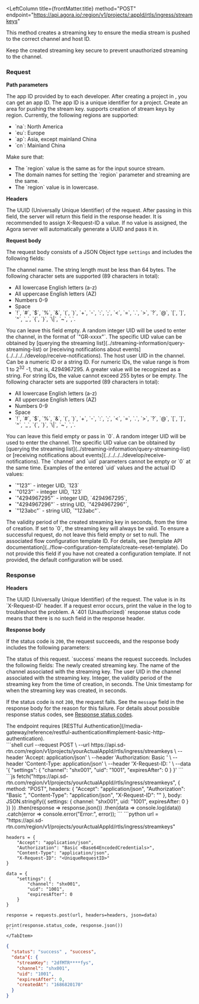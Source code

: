 
<RestAPILayout>

  <LeftColumn
    title={frontMatter.title}
    method="POST"
    endpoint="https://api.agora.io/:region/v1/projects/:appId/rtls/ingress/streamkeys"
  >

This method creates a streaming key to ensure the media stream is pushed to the correct channel and host ID.

<Admonition type="caution" title="Important">Keep the created streaming key secure to prevent unauthorized streaming to the channel.</Admonition>

### Request

**Path parameters**

   <PathParameter name="appId" type="string" required={true}>
    The app ID provided by <Vg k="COMPANY"/> to each developer. After creating a project in <Vg k="CONSOLE"/>, you can get an app ID. The app ID is a unique identifier for a project.
   </PathParameter>
   <PathParameter name="region" type="string" possibleValues="na,eu,ap,cn" required={true}>
    Create an area for pushing the stream key. <Vg k="COMPANY"/> supports creation of stream keys by region. Currently, the following regions are supported: 
    <ul>
      <li>`na`: North America</li>
      <li>`eu`: Europe</li>
      <li>`ap`: Asia, except mainland China</li>
      <li>`cn`: Mainland China</li>
    </ul>
    <Admonition type="caution" title="Important">
    Make sure that: 
      <ul>
        <li>The `region` value is the same as for the input source stream.</li>
        <li>The domain names for setting the `region` parameter and streaming are the same. </li>
        <li>The `region` value is in lowercase.</li>
      </ul>
    </Admonition>
   </PathParameter>


**Headers**

<ParameterList title="HEADER" required={true}>
  <Parameter name="X-Request-ID" type="string" required={true}>
    The UUID (Universally Unique Identifier) of the request. After passing in this field, the <Vg k="COMPANY"/> server will return this field in the response header. It is recommended to assign X-Request-ID a value. If no value is assigned, the Agora server will automatically generate a UUID and pass it in.  
  </Parameter>
  <Parameter name="Authorization" type="string" required={true}>
  <Authorization/>
  </Parameter>
</ParameterList>

**Request body**

The request body consists of a JSON Object type `settings` and includes the following fields:

<ParameterList title="BODY" required={true}>
  <Parameter name="channel" type="string" required={true}>
  The <Vg k="COMPANY"/> channel name. The string length must be less than 64 bytes. The following character sets are supported (89 characters in total):<ul><li>All lowercase English letters (a-z)</li><li>All uppercase English letters (AZ)</li><li>Numbers 0-9</li><li>Space</li><li>`!`, `#`, `$`, `%`, `&`, `(`, `)`, `+`, `-`, `:`, `;`, `<`, `=`, `.`, `>`, `?`, `@`, `[`, `]`, `^`, `_`, `{`, `}`, `\|`, `~`, `,`.</li></ul>You can leave this field empty. A random integer UID will be used to enter the channel, in the format of `"GR-xxxx"`. The specific UID value can be obtained by [querying the streaming list](../streaming-information/query-streaming-list) or [receiving notifications about events](../../../../develop/receive-notifications).
  </Parameter>

  <Parameter name="uid" type="string" required={true}>
  The host user UID in the <Vg k="COMPANY"/> channel. Can be a numeric ID or a string ID. For  numeric IDs, the value range is from 1 to 2<sup>32</sup> -1, that is, 4294967295. A greater value will be recognized as a string.  For string IDs, the value cannot exceed 255 bytes or be empty. The following character sets are supported (89 characters in total):<ul><li>All lowercase English letters (a-z)</li><li>All uppercase English letters (AZ)</li><li>Numbers 0-9</li><li>Space</li><li>`!`, `#`, `$`, `%`, `&`, `(`, `)`, `+`, `-`, `:`, `;`, `<`, `=`, `.`, `>`, `?`, `@`, `[`, `]`, `^`, `_`, `{`, `}`, `\|`, `~`, `,`.</li></ul> You can leave this field empty or pass in `0`. A random integer UID will be used to enter the channel. The specific UID value can be obtained by [querying the streaming list](../streaming-information/query-streaming-list) or [receiving notifications about events](../../../../develop/receive-notifications). <Admonition type="caution" title="Important">The `channel` and `uid` parameters cannot be empty or `0` at the same time.</Admonition> Examples of the entered `uid` values and the actual ID values: <ul><li>`"123"` - integer UID, `123`</li><li>`"0123"` - integer UID, `123`</li><li>`"4294967295"` - integer UID, `4294967295`,</li><li>`"4294967296"` - string UID, `"4294967296"`,</li><li>`"123abc"` - string UID, `"123abc"`.</li></ul>
  </Parameter>

  <Parameter name="expiresAfter" type="number" required={true}>
    The validity period of the created streaming key in seconds, from the time of creation. If set to `0`, the streaming key will always be valid. 
    <Admonition type="caution" title="Important">
    To ensure a successful request, do not leave this field empty or set to null.
    </Admonition>
  </Parameter>

  <Parameter name="templateId" type="string" required={false}>
    The associated flow configuration template ID. For details, see [template API documentation](../flow-configuration-template/create-reset-template). Do not provide this field if you have not created a configuration template. If not provided, the default configuration will be used.
  </Parameter>
</ParameterList>


### Response

**Headers**

<ParameterList title="HEADER" required={true}>
  <Parameter name="X-Request-ID" type="string" required={true}>
  The UUID (Universally Unique Identifier) of the request. The value is in its `X-Request-ID` header. If a request error occurs, print the value in the log to troubleshoot the problem. A `401 (Unauthorized)` response status code means that there is no such field in the response header.  
  </Parameter>
</ParameterList>

**Response body**

If the status code is `200`, the request succeeds, and the response body includes the following parameters:

<ParameterList title="BODY" required={true}>
  <Parameter name="status" type="string" required={true}>
  The status of this request. `success` means the request succeeds. 
  </Parameter>
  <Parameter name="data" type="Object" required={true}>
  Includes the following fields: 
  <Parameter name="streamKey" type="string">
    The newly created streaming key.
  </Parameter>
  <Parameter name="channel" type="string">
    The name of the <Vg k="COMPANY"/> channel associated with the streaming key.
  </Parameter>
  <Parameter name="uid" type="string">
    The user UID in the <Vg k="COMPANY"/> channel associated with the streaming key.
  </Parameter>
  <Parameter name="expiresAfter" type="integer">
    Integer, the validity period of the streaming key from the time of creation, in seconds.
  </Parameter>
  <Parameter name="createdAt" type="string">
    The Unix timestamp for when the streaming key was created, in seconds.
  </Parameter>
  </Parameter>
</ParameterList>

If the status code is not `200`, the request fails. See the `message` field in the response body for the reason for this failure. For details about possible response status codes, see [Response status codes](../../response-status-codes).


<PostmanLink />

</LeftColumn>
<RightColumn>
<Section title="Authorization">
The endpoint requires [RESTful Authentication](/media-gateway/reference/restful-authentication#implement-basic-http-authentication).
</Section>
<Section title="Request example">

  <Tabs groupId="code-examples">
    <TabItem value="cURL" label="cURL" default>
    ```shell
    curl --request POST \
      --url https://api.sd-rtn.com/region/v1/projects/yourActualAppId/rtls/ingress/streamkeys \
      --header 'Accept: application/json' \
      --header 'Authorization: Basic <Base64EncodedCredentials>' \
      --header 'Content-Type: application/json' \
      --header 'X-Request-ID: <UniqueRequestID>' \
      --data '{
      "settings": {
        "channel": "shx001",
        "uid": "1001",
        "expiresAfter": 0
      }
    }'
    ```
    </TabItem>
    <TabItem value="node" label="Node" default>
    ```js
    fetch("https://api.sd-rtn.com/region/v1/projects/yourActualAppId/rtls/ingress/streamkeys", {
      method: "POST",
      headers: {
        "Accept": "application/json",
        "Authorization": "Basic <Base64EncodedCredentials>",
        "Content-Type": "application/json",
        "X-Request-ID": "<UniqueRequestID>"
      },
      body: JSON.stringify({
        settings: {
          channel: "shx001",
          uid: "1001",
          expiresAfter: 0
        }
      })
    })
      .then(response => response.json())
      .then(data => console.log(data))
      .catch(error => console.error("Error:", error));
    ```
    </TabItem>
    <TabItem value="python" label="Python" default>
    ```python
    url = "https://api.sd-rtn.com/region/v1/projects/yourActualAppId/rtls/ingress/streamkeys"

    headers = {
        "Accept": "application/json",
        "Authorization": "Basic <Base64EncodedCredentials>",
        "Content-Type": "application/json",
        "X-Request-ID": "<UniqueRequestID>"
    }

    data = {
        "settings": {
            "channel": "shx001",
            "uid": "1001",
            "expiresAfter": 0
        }
    }

    response = requests.post(url, headers=headers, json=data)

    print(response.status_code, response.json())
    ```
    </TabItem>
  </Tabs>
</Section>
<Section title="Response example">

```json
{
  "status": "success" , "success",
  "data"{: {
    "streamKey": "2dfMTR****fys",
    "channel": "shx001",
    "uid": "1001",
    "expiresAfter": 0,
    "createdAt": "1686820170"
  }
}
```
</Section>
</RightColumn>

</RestAPILayout>
